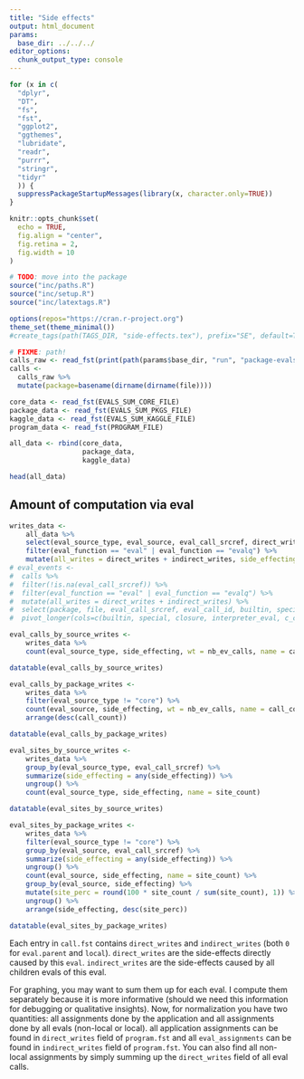 ```yaml
---
title: "Side effects"
output: html_document
params:
  base_dir: ../../../
editor_options: 
  chunk_output_type: console
---
```


```r
for (x in c(
  "dplyr", 
  "DT",
  "fs",
  "fst",
  "ggplot2",
  "ggthemes",
  "lubridate",
  "readr",
  "purrr",
  "stringr",
  "tidyr"
  )) {
  suppressPackageStartupMessages(library(x, character.only=TRUE))
}

knitr::opts_chunk$set(
  echo = TRUE,
  fig.align = "center",
  fig.retina = 2,
  fig.width = 10
)

# TODO: move into the package
source("inc/paths.R")
source("inc/setup.R")
source("inc/latextags.R")

options(repos="https://cran.r-project.org")
theme_set(theme_minimal())
#create_tags(path(TAGS_DIR, "side-effects.tex"), prefix="SE", default=TRUE)
```

```r
# FIXME: path!
calls_raw <- read_fst(print(path(params$base_dir, "run", "package-evals-traced.1", "calls.fst")))
calls <- 
  calls_raw %>%
  mutate(package=basename(dirname(dirname(file))))

core_data <- read_fst(EVALS_SUM_CORE_FILE)
package_data <- read_fst(EVALS_SUM_PKGS_FILE)
kaggle_data <- read_fst(EVALS_SUM_KAGGLE_FILE)
program_data <- read_fst(PROGRAM_FILE)

all_data <- rbind(core_data,
                  package_data, 
                  kaggle_data)

head(all_data)

```

## Amount of computation via eval

```r
writes_data <-
    all_data %>%
    select(eval_source_type, eval_source, eval_call_srcref, direct_writes, indirect_writes) %>%
    filter(eval_function == "eval" | eval_function == "evalq") %>%
    mutate(all_writes = direct_writes + indirect_writes, side_effecting = as.logical(all_writes))
# eval_events <-
#  calls %>%
#  filter(!is.na(eval_call_srcref)) %>%
#  filter(eval_function == "eval" | eval_function == "evalq") %>%
#  mutate(all_writes = direct_writes + indirect_writes) %>%
#  select(package, file, eval_call_srcref, eval_call_id, builtin, special, closure, interpreter_eval, c_call, allocation, direct_writes, indirect_writes, all_writes) %>%
#  pivot_longer(cols=c(builtin, special, closure, interpreter_eval, c_call, allocation, direct_writes, indirect_writes, all_writes), names_to="event", values_to="event_count")
```

```r
eval_calls_by_source_writes <-
    writes_data %>%
    count(eval_source_type, side_effecting, wt = nb_ev_calls, name = call_count)

datatable(eval_calls_by_source_writes)

eval_calls_by_package_writes <-
    writes_data %>%
    filter(eval_source_type != "core") %>%
    count(eval_source, side_effecting, wt = nb_ev_calls, name = call_count) %>%
    arrange(desc(call_count))

datatable(eval_calls_by_package_writes)

eval_sites_by_source_writes <-
    writes_data %>%
    group_by(eval_source_type, eval_call_srcref) %>%
    summarize(side_effecting = any(side_effecting)) %>%
    ungroup() %>%
    count(eval_source_type, side_effecting, name = site_count)

datatable(eval_sites_by_source_writes)

eval_sites_by_package_writes <-
    writes_data %>%
    filter(eval_source_type != "core") %>%
    group_by(eval_source, eval_call_srcref) %>%
    summarize(side_effecting = any(side_effecting)) %>%
    ungroup() %>%
    count(eval_source, side_effecting, name = site_count) %>%
    group_by(eval_source, side_effecting) %>%
    mutate(site_perc = round(100 * site_count / sum(site_count), 1)) %>%
    ungroup() %>%
    arrange(side_effecting, desc(site_perc))

datatable(eval_sites_by_package_writes)

```


Each entry in `call.fst` contains `direct_writes` and `indirect_writes` (both `0` for `eval.parent` and `local`). 
`direct_writes` are the side-effects directly caused by this `eval`. 
`indirect_writes` are the side-effects caused by all children evals of this eval.

For graphing, you may want to sum them up for each eval.
I compute them separately because it is more informative (should we need this information for debugging or qualitative insights).
Now, for normalization you have two quantities: all assignments done by the application and all assignments done by all evals (non-local or local).
all application assignments can be found in `direct_writes` field of `program.fst` and all `eval_assignments` can be found in `indirect_writes` field of `program.fst`.
You can also find all non-local assignments by simply summing up the `direct_writes` field of all eval calls.

```r

```

